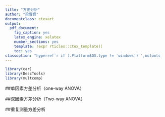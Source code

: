 ```yaml
---
title: "方差分析"
author: "梁雪枫"
documentclass: ctexart
output:
  pdf_document:
    fig_caption: yes
    latex_engine: xelatex
    number_sections: yes
    template: !expr rticles::ctex_template()
    toc: yes
classoption: "hyperref`r if (.Platform$OS.type != 'windows') ',nofonts'`"
---
```


```r
library(car)
library(DescTools)
library(multcomp)
```

##单因素方差分析（one-way ANOVA）

##双因素方差分析（Two-way ANOVA）

##重复测量方差分析